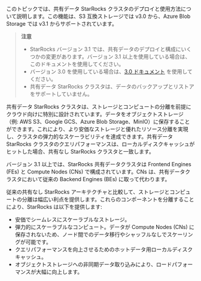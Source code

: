 このトピックでは、共有データ StarRocks クラスタのデプロイと使用方法について説明します。この機能は、S3 互換ストレージでは v3.0 から、Azure Blob Storage では v3.1 からサポートされています。

> **注意**
>
> - StarRocks バージョン 3.1 では、共有データのデプロイと構成にいくつかの変更があります。バージョン 3.1 以上を使用している場合は、このドキュメントを使用してください。
> - バージョン 3.0 を使用している場合は、[3.0 ドキュメント](https://docs.starrocks.io/docs/3.0/deployment/deploy_shared_data/) を使用してください。
> - 共有データ StarRocks クラスタは、データのバックアップとリストアをサポートしていません。

共有データ StarRocks クラスタは、ストレージとコンピュートの分離を前提にクラウド向けに特別に設計されています。データをオブジェクトストレージ（例: AWS S3、Google GCS、Azure Blob Storage、MinIO）に保存することができます。これにより、より安価なストレージと優れたリソース分離を実現し、クラスタの弾力的なスケーラビリティを達成できます。共有データ StarRocks クラスタのクエリパフォーマンスは、ローカルディスクキャッシュがヒットした場合、共有なし StarRocks クラスタと一致します。

バージョン 3.1 以上では、StarRocks 共有データクラスタは Frontend Engines (FEs) と Compute Nodes (CNs) で構成されています。CNs は、共有データクラスタにおいて従来の Backend Engines (BEs) に取って代わります。

従来の共有なし StarRocks アーキテクチャと比較して、ストレージとコンピュートの分離は幅広い利点を提供します。これらのコンポーネントを分離することにより、StarRocks は以下を提供します:

- 安価でシームレスにスケーラブルなストレージ。
- 弾力的にスケーラブルなコンピュート。データが Compute Nodes (CNs) に保存されないため、ノード間でのデータ移行やシャッフルなしでスケーリングが可能です。
- クエリパフォーマンスを向上させるためのホットデータ用ローカルディスクキャッシュ。
- オブジェクトストレージへの非同期データ取り込みにより、ロードパフォーマンスが大幅に向上します。